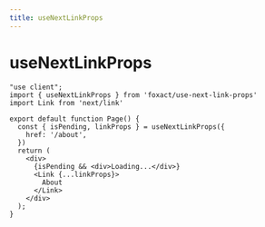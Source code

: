 ```yaml
---
title: useNextLinkProps
---
```


# useNextLinkProps

```tsx
"use client";
import { useNextLinkProps } from 'foxact/use-next-link-props'
import Link from 'next/link'

export default function Page() {
  const { isPending, linkProps } = useNextLinkProps({
    href: '/about',
  })
  return (
    <div>
      {isPending && <div>Loading...</div>}
      <Link {...linkProps}>
        About
      </Link>
    </div>
  );
}
```
